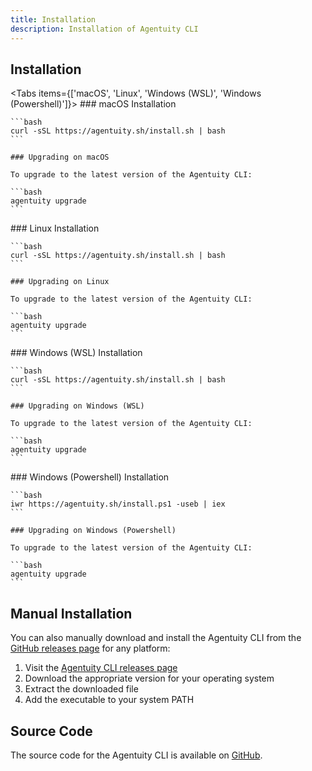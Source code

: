 ```yaml
---
title: Installation
description: Installation of Agentuity CLI
---
```



## Installation

<Tabs items={['macOS', 'Linux', 'Windows (WSL)', 'Windows (Powershell)']}>
  <Tab>
    ### macOS Installation

    ```bash
    curl -sSL https://agentuity.sh/install.sh | bash
    ```

    ### Upgrading on macOS

    To upgrade to the latest version of the Agentuity CLI:

    ```bash
    agentuity upgrade
    ```
  </Tab>
  <Tab>
    ### Linux Installation

    ```bash
    curl -sSL https://agentuity.sh/install.sh | bash
    ```

    ### Upgrading on Linux

    To upgrade to the latest version of the Agentuity CLI:

    ```bash
    agentuity upgrade
    ```
  </Tab>
  <Tab>
    ### Windows (WSL) Installation

    ```bash
    curl -sSL https://agentuity.sh/install.sh | bash
    ```

    ### Upgrading on Windows (WSL)

    To upgrade to the latest version of the Agentuity CLI:

    ```bash
    agentuity upgrade
    ```
  </Tab>
  <Tab>
    ### Windows (Powershell) Installation

    ```bash
    iwr https://agentuity.sh/install.ps1 -useb | iex
    ```

    ### Upgrading on Windows (Powershell)

    To upgrade to the latest version of the Agentuity CLI:

    ```bash
    agentuity upgrade
    ```
  </Tab>
</Tabs>

## Manual Installation

You can also manually download and install the Agentuity CLI from the [GitHub releases page](https://github.com/agentuity/cli/releases) for any platform:

1. Visit the [Agentuity CLI releases page](https://github.com/agentuity/cli/releases)
2. Download the appropriate version for your operating system
3. Extract the downloaded file
4. Add the executable to your system PATH

## Source Code

The source code for the Agentuity CLI is available on [GitHub](https://github.com/agentuity/cli).
